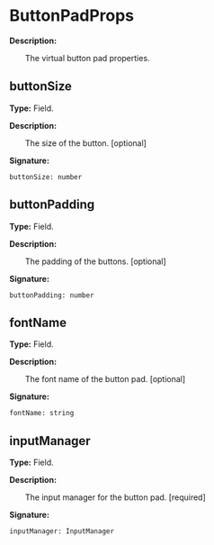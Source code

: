 
# ButtonPadProps

**Description:**

&emsp;&emsp;The virtual button pad properties.

## buttonSize

**Type:** Field.

**Description:**

&emsp;&emsp;The size of the button. [optional]

**Signature:**
```tl
buttonSize: number
```

## buttonPadding

**Type:** Field.

**Description:**

&emsp;&emsp;The padding of the buttons. [optional]

**Signature:**
```tl
buttonPadding: number
```

## fontName

**Type:** Field.

**Description:**

&emsp;&emsp;The font name of the button pad. [optional]

**Signature:**
```tl
fontName: string
```

## inputManager

**Type:** Field.

**Description:**

&emsp;&emsp;The input manager for the button pad. [required]

**Signature:**
```tl
inputManager: InputManager
```